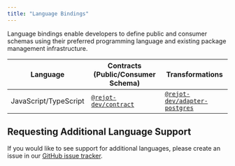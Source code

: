 ```yaml
---
title: "Language Bindings"
---
```


Language bindings enable developers to define public and consumer schemas using their preferred
programming language and existing package management infrastructure.

| Language              | Contracts (Public/Consumer Schema)    | Transformations                         |
| --------------------- | ------------------------------------- | --------------------------------------- |
| JavaScript/TypeScript | [`@rejot-dev/contract`][npm-contract] | [`@rejot-dev/adapter-postgres`][npm-pg] |

## Requesting Additional Language Support

If you would like to see support for additional languages, please create an issue in our [GitHub
issue tracker][github-issue].

[github-issue]: https://github.com/rejot-dev/rejot/issues
[npm-contract]: https://www.npmjs.com/package/@rejot-dev/contract
[npm-pg]: https://www.npmjs.com/package/@rejot-dev/adapter-postgres
